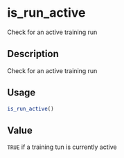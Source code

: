 # is_run_active


Check for an active training run




## Description

Check for an active training run





## Usage
```r
is_run_active()
```





## Value

``TRUE`` if a training tun is currently active





